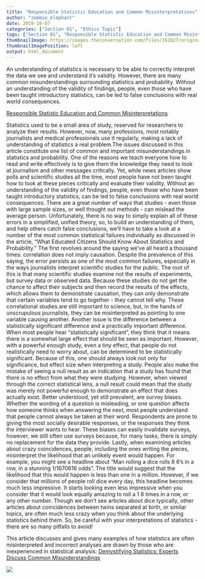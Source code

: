 ```yaml
---
title: "Responsible Statistic Education and Common Misinterpretations"
author: "zombie_elephant"
date: 2019-10-07
categories: ["Section 01", "Ethics Topic"]
tags: ["Section 01", "Responsible Statistic Education and Common Misinterpretations"]
thumbnailImage: https://images.theconversation.com/files/162827/original/image-20170328-21243-6xrdpk.jpg?ixlib=rb-1.1.0&q=45&auto=format&w=1200&h=1200.0&fit=crop
thumbnailImagePosition: left
output: html_document
---
```


An understanding of statistics is necessary to be able to correctly interpret the data we see and understand it’s validity. However, there are many common misunderstandings surrounding statistics and probability. Without an understanding of the validity of  findings, people, even those who have been taught introductory statistics, can be led to false conclusions with real world consequences.



[Responsible Statistic Education and Common Misinterpretations](https://www.ics.uci.edu/~jutts/AmerStat2003.pdf)



Statistics used to be a small area of study, reserved for researchers to analyze their results. However, now, many professions, most notably journalists and medical professionals use it regularly, making a lack of understanding of statistics a real problem.The issues discussed in this article constitute one list of common and important misunderstandings in statistics and probability. One of the reasons we teach everyone how to read and write effectively is to give them the knowledge they need to look at journalism and other messages critically. Yet, while news articles show polls and scientific studies all the time, most people have not been taught how to look at these pieces critically and evaluate their validity. Without an understanding of the validity of  findings, people, even those who have been taught introductory statistics, can be led to false conclusions with real world consequences.
	There are a great number of ways that studies - even those with large sample sizes, or well thought out methods - can mislead the average person. Unfortunately, there is no way to simply explain all of these errors in a simplified, unified theory, so, to build an understanding of them, and help others catch false conclusions, we’ll have to take a look at a number of the most common statistical failures individually as discussed in the article, “What Educated Citizens Should Know About Statistics and Probability.”
	The first revolves around the saying we’ve all heard a thousand times: correlation does not imply causation. Despite the prevalence of this saying, the error persists as one of the most common failures, especially in the ways journalists interpret scientific studies for the public. The root of this is that many scientific studies examine not the results of experiments, but survey data or observed data. Because these studies do not get the chance to affect their subjects and then record the results of the effects, which allows them to demonstrate causation, they can only demonstrate that certain variables tend to go together - they cannot tell why. These correlational studies are still important to science, but, in the hands of unscrupulous journalists, they can be misinterpreted as pointing to one variable causing another.
	Another issue is the difference between a statistically significant difference and a practically important difference. When most people hear “statistically significant”, they think that it means there is a somewhat large effect that should be seen as important. However, with a powerful enough study, even a tiny effect, that people do not realistically need to worry about, can be determined to be statistically significant. Because of this, one should always look not only for significance, but effect size when interpreting a study. 
	People also make the mistake of seeing a null result as an indication that a study has found that there is no effect from what they were studying. However, when viewed through the correct statistical lens, a null result could mean that the study was merely not powerful enough to demonstrate an effect that does actually exist.
	Better understood, yet still prevalent, are survey biases. Whether the wording of a question is misleading, or one question affects how someone thinks when answering the next, most people understand that people cannot always be taken at their word. Respondents are prone to giving the most socially desirable responses, or the responses they think the interviewer wants to hear. These biases can easily invalidate surveys, however, we still often use surveys because, for many tasks, there is simply no replacement for the data they provide.
	Lastly, when examining articles about crazy coincidences, people, including the ones writing the pieces, misinterpret the likelihood that an unlikely event would happen. For example, you might see a headline about “Man rolling a dice rolls 8 6’s in a row, in a stunning 1/1670616 odds”. The title would suggest that the likelihood that this would happen is less than one in a million. However, if we consider that millions of people roll dice every day, this headline becomes much less impressive. It starts looking even less impressive when you consider that it would look equally amazing to roll a 1 8 times in a row, or any other number. Though we don’t see articles about dice typically, other articles about coincidences between twins separated at birth, or similar topics, are often much less crazy when you think about the underlying statistics behind them. So, be careful with your interpretations of statistics - there are so many pitfalls to avoid!

This article discusses and gives many examples of how statistics are often misinterpreted and incorrect analyses are drawn by those who are inexperienced in statistical analysis: 
[Demystifying Statistics: Experts Discuss Common Misunderstandings ](https://academic.oup.com/jnci/article/93/23/1768/2519660)



![](https://images.theconversation.com/files/162827/original/image-20170328-21243-6xrdpk.jpg?ixlib=rb-1.1.0&q=45&auto=format&w=1200&h=1200.0&fit=crop)